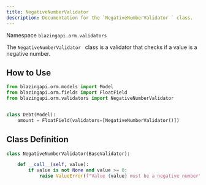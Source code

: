 ```yaml
---
title: NegativeNumberValidator
description: Documentation for the `NegativeNumberValidator ` class.
---
```


Namespace `blazingapi.orm.validators`

The `NegativeNumberValidator ` class is a validator that checks if a value is a negative number.

## How to Use

```python
from blazingapi.orm.models import Model
from blazingapi.orm.fields import FloatField
from blazingapi.orm.validators import NegativeNumberValidator


class Debt(Model):
    amount = FloatField(validators=[NegativeNumberValidator()])
```

## Class Definition

```python
class NegativeNumberValidator(BaseValidator):

    def __call__(self, value):
        if value is not None and value >= 0:
            raise ValueError(f"Value {value} must be a negative number")
```
